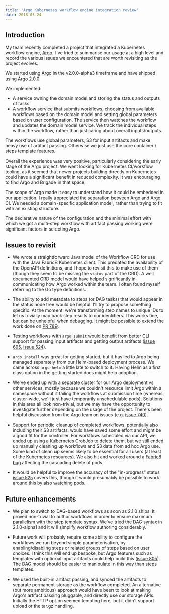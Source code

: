 ```yaml
---
title: 'Argo Kubernetes workflow engine integration review'
date: 2018-03-24
---
```


## Introduction 

My team recently completed a project that integrated a Kubernetes workflow
engine, [Argo](https://github.com/argoproj/argo). I've tried to summarise our
usage at a high level and record the various issues we encountered that are
worth revisiting as the project evolves.

We started using Argo in the v2.0.0-alpha3 timeframe and have shipped using
Argo 2.0.0.

We implemented:

- A service owning the domain model and storing the status and outputs of
  tasks.
- A workflow service that submits workflows, choosing from available workflows
  based on the domain model and setting global parameters based on user
  configuration. The service then watches the workflow and updates the domain
  model service. We track the individual steps within the workflow, rather
  than just caring about overall inputs/outputs.

The workflows use global parameters, S3 for input artifacts and make heavy use
of artifact passing. Otherwise we just use the core container / steps template
features.

Overall the experience was very positive, particularly considering the early
stage of the Argo project. We went looking for Kubernetes CI/workflow tooling,
as it seemed that newer projects building directly on Kubernetes could have a
significant benefit in reduced complexity. It was encouraging to find Argo and
Brigade in that space.

The scope of Argo made it easy to understand how it could be embedded in our
application. I really appreciated the separation between Argo and Argo CI. We
needed a domain-specific application model, rather than trying to fit with an
existing structure.

The declarative nature of the configuration and the minimal effort with which
we got a multi-step workflow with artifact passing working were significant
factors in selecting Argo.

## Issues to revisit

- We wrote a straightforward Java model of the Workflow CRD for use with the
  Java Fabric8 Kubernetes client. This predated the availability of the OpenAPI
  definitions, and I hope to revisit this to make use of them (though they seem
  to be missing the `status` part of the CRD). A well documented CRD model
  would have helped significantly in communicating how Argo worked within the
  team. I often found myself referring to the Go type definitions.

- The ability to add metadata to steps (or DAG tasks) that would appear in the
  status node tree would be helpful. I'll try to propose something specific.
  At the moment, we're transforming step names to unique IDs to let us
  trivially map back step results to our identifiers. This works fine, but can
  be unhelpful when debugging. It might be possible to extend the work done on
  [PR 789](https://github.com/argoproj/argo/pull/798).

- Testing workflows with `argo submit` would benefit from better CLI
  support for passing input artifacts and getting output artifacts
  ([issue 695](https://github.com/argoproj/argo/issues/695), [issue
  524](https://github.com/argoproj/argo/issues/524)).

- `argo install` was great for getting started, but it has led to Argo being
  managed separately from our Helm-based deployment process. We came across
  `argo-helm` a little late to switch to it. Having Helm as a first class
  option in the getting started docs might help adoption.

- We've ended up with a separate cluster for our Argo deployment vs other
  services, mostly because we couldn't resource limit Argo within a namespace
  without it failing the workflows at submission time (whereas, cluster-wide,
  we'll just have temporarily unschedulable pods). Solutions in this area all
  look non-trivial, but we may have the opportunity to investigate further
  depending on the usage of the project. There's been helpful discussion from
  the Argo team on issues (e.g. [issue
  740](https://github.com/argoproj/argo/issues/740)).

- Support for periodic cleanup of completed workflows, potentially also
  including their S3 artifacts, would have saved some effort and might be a
  good fit for the controller. For workflows scheduled via our API, we ended up
  using a Kubernetes CrobJob to delete them, but we still ended up manually
  cleaning up workflows and S3 data from ad hoc Argo use. Some kind of clean up
  seems likely to be essential for all users (at least of the Kubernetes
  resources). We also hit and worked around a [Fabric8
  bug](https://github.com/fabric8io/kubernetes-client/issues/1041) affecting
  the cascading delete of pods.

- It would be helpful to improve the accuracy of the "in-progress" status
  [issue 525](https://github.com/argoproj/argo/issues/525) covers this, though
  it would presumably be possible to work around this by also watching pods.

## Future enhancements

- We plan to switch to DAG-based workflows as soon as 2.1.0 ships. It proved
  non-trivial to author workflows in order to ensure maximum parallelism with
  the step template syntax. We've tried the DAG syntax in 2.1.0-alpha1 and it
  will simplify workflow authoring considerably.

- Future work will probably require some ability to configure the workflows we
  run beyond simple parameterisation, by enabling/disabling steps or related
  groups of steps based on user choices. I think this will end up bespoke, but
  Argo features such as templates with optional input artifacts could help
  build this ([issue 805](https://github.com/argoproj/argo/issues/805)). The
  DAG model should be easier to manipulate in this way than steps templates.

- We used the built-in artifact passing, and synced the artifacts to separate
  permanent storage as the workflow completed. An alternative (but more
  ambitious) approach would have been to look at making Argo's artifact passing
  pluggable, and directly use our storage APIs. Initially the HTTP option
  seemed tempting here, but it didn't support upload or the tar.gz handling.
